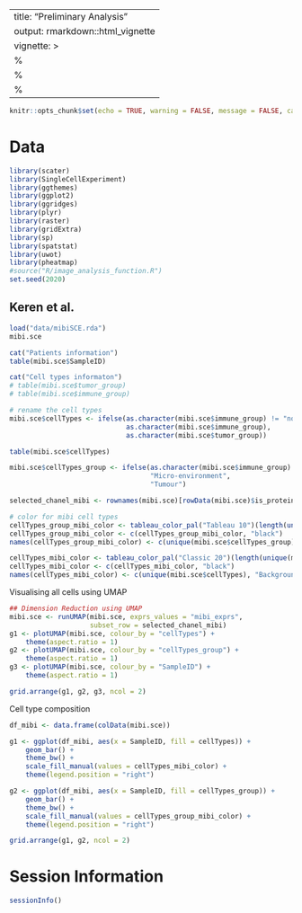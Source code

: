 ---
title: "Preliminary Analysis"
output: rmarkdown::html_vignette
vignette: >
%\VignetteIndexEntry{Preliminary Analysis}
  %\VignetteEngine{knitr::rmarkdown}
  %\VignetteEncoding{UTF-8}
  ---
  
  
  ```r
knitr::opts_chunk$set(echo = TRUE, warning = FALSE, message = FALSE, cache = TRUE, cache.lazy = TRUE)
```


# Data 

```r
library(scater)
library(SingleCellExperiment)
library(ggthemes)
library(ggplot2)
library(ggridges)
library(plyr)
library(raster)
library(gridExtra)
library(sp)
library(spatstat)
library(uwot)
library(pheatmap)
#source("R/image_analysis_function.R")
set.seed(2020)
```


## Keren et al. 


```r
load("data/mibiSCE.rda")
mibi.sce
```


```r
cat("Patients information")
table(mibi.sce$SampleID)

cat("Cell types informaton")
# table(mibi.sce$tumor_group)
# table(mibi.sce$immune_group)

# rename the cell types
mibi.sce$cellTypes <- ifelse(as.character(mibi.sce$immune_group) != "not immune",
                             as.character(mibi.sce$immune_group),
                             as.character(mibi.sce$tumor_group))

table(mibi.sce$cellTypes)

mibi.sce$cellTypes_group <- ifelse(as.character(mibi.sce$immune_group) != "not immune",
                                   "Micro-environment",
                                   "Tumour")

selected_chanel_mibi <- rownames(mibi.sce)[rowData(mibi.sce)$is_protein == 1]

```


```r
# color for mibi cell types
cellTypes_group_mibi_color <- tableau_color_pal("Tableau 10")(length(unique(mibi.sce$cellTypes_group)))
cellTypes_group_mibi_color <- c(cellTypes_group_mibi_color, "black")
names(cellTypes_group_mibi_color) <- c(unique(mibi.sce$cellTypes_group), "Background")

cellTypes_mibi_color <- tableau_color_pal("Classic 20")(length(unique(mibi.sce$cellTypes)))
cellTypes_mibi_color <- c(cellTypes_mibi_color, "black")
names(cellTypes_mibi_color) <- c(unique(mibi.sce$cellTypes), "Background")
```



Visualising all cells using UMAP

```r
## Dimension Reduction using UMAP
mibi.sce <- runUMAP(mibi.sce, exprs_values = "mibi_exprs", 
                    subset_row = selected_chanel_mibi)
g1 <- plotUMAP(mibi.sce, colour_by = "cellTypes") +
    theme(aspect.ratio = 1)
g2 <- plotUMAP(mibi.sce, colour_by = "cellTypes_group") +
    theme(aspect.ratio = 1)
g3 <- plotUMAP(mibi.sce, colour_by = "SampleID") +
    theme(aspect.ratio = 1)

grid.arrange(g1, g2, g3, ncol = 2)
```



Cell type composition 

```r
df_mibi <- data.frame(colData(mibi.sce))

g1 <- ggplot(df_mibi, aes(x = SampleID, fill = cellTypes)) +
    geom_bar() +
    theme_bw() +
    scale_fill_manual(values = cellTypes_mibi_color) +
    theme(legend.position = "right")

g2 <- ggplot(df_mibi, aes(x = SampleID, fill = cellTypes_group)) +
    geom_bar() +
    theme_bw() +
    scale_fill_manual(values = cellTypes_group_mibi_color) +
    theme(legend.position = "right")

grid.arrange(g1, g2, ncol = 2)
```


<!-- ## Jackson et al. -->

<!-- ```{r eval = FALSE} -->
<!-- source("basel_preprocessing.R") -->
<!-- ``` -->

<!-- ```{r} -->
<!-- sc_mat <- readRDS("data/basel_sc_mat.rds") -->
<!-- pg <- readRDS("data/basel_pg.rds") -->
<!-- meta <- readRDS("data/basel_meta.rds") -->
<!-- selected_chanel <- readRDS("data/basel_selected_chanel.rds") -->
<!-- dim(sc_mat) -->


<!-- sc_mat_norm <- apply(sc_mat, 2, scale) -->
<!-- ``` -->


<!-- ```{r eval = FALSE} -->
<!-- umap <- uwot::umap(sc_mat_norm[, selected_chanel]) -->
<!-- saveRDS(umap, file = "data/basel_umap.rds") -->
<!-- ``` -->


<!-- ```{r} -->
<!-- # color for mibi cell types -->

<!-- cellTypes_basel_color <- sort(c(tableau_color_pal("Classic 20")(20), -->
<!--                                 tableau_color_pal("Summer")(5))) -->
<!-- cellTypes_basel_color <- c(cellTypes_basel_color, "black") -->
<!-- names(cellTypes_basel_color) <- c(unique(pg$cluster_name), "Background") -->
<!-- ``` -->


<!-- Visualising all cells using UMAP -->

<!-- ```{r fig.height=8} -->
<!-- basel_umap <- readRDS("data/basel_umap.rds") -->
<!-- library(scattermore) -->

<!-- pg$UMAP1 <- basel_umap[, 1] -->
<!-- pg$UMAP2 <- basel_umap[, 2] -->
<!-- g1 <- ggplot(pg, aes(x = UMAP1, y = UMAP2, color = cluster_name)) +  -->
<!--   geom_scattermore() + -->
<!--   theme_bw() + -->
<!--   theme(aspect.ratio = 1) + -->
<!--   scale_color_manual(values = cellTypes_basel_color) + -->
<!--   labs(color = "Cell Type") -->
<!-- g1 -->

<!-- g2 <- ggplot(pg, aes(x = UMAP1, y = UMAP2, color = cluster_type)) +  -->
<!--   geom_scattermore() + -->
<!--   theme_bw() + -->
<!--   theme(aspect.ratio = 1) + -->
<!--   scale_color_tableau() + -->
<!--   labs(color = "Cell Type") -->
<!-- g2 -->
<!-- ``` -->


<!-- Cell type composition  -->

<!-- ```{r fig.height=8} -->
<!-- df_basel <- data.frame(pg) -->

<!-- g1 <- ggplot(df_basel, aes(x = core, fill = cluster_name)) + -->
<!--   geom_bar() + -->
<!--   theme_bw() + -->
<!--   scale_fill_manual(values = cellTypes_basel_color) + -->
<!--   theme(legend.position = "right", -->
<!--         axis.text.x = element_blank()) -->
<!-- g1 -->

<!-- g2 <- ggplot(df_basel, aes(x = core, fill = cluster_type)) + -->
<!--   geom_bar() + -->
<!--   theme_bw() + -->
<!--   scale_fill_tableau() + -->
<!--   theme(legend.position = "right", -->
<!--         axis.text.x = element_blank()) -->
<!-- g2 -->
<!-- ``` -->



<!-- # Overlapped features between two datasets -->

<!-- ```{r} -->
<!-- # intersect(colnames(sc_mat), rownames(mibi.sce)) -->
<!-- # colnames(sc_mat)[!colnames(sc_mat) %in% rownames(mibi.sce)] -->
<!-- rownames(mibi.sce)[!rownames(mibi.sce) %in% colnames(sc_mat)] -->
<!-- rownames(mibi.sce)[rownames(mibi.sce) == "phospho-S6"] <- "pS6" -->
<!-- rownames(mibi.sce)[rownames(mibi.sce) == "CD31"] <- "vWF" -->
<!-- rownames(mibi.sce)[rownames(mibi.sce) == "Pan-Keratin"] <- "panCK" -->
<!-- common_anti <- intersect(colnames(sc_mat), rownames(mibi.sce)) -->
<!-- cat("Common protein between two datasets") -->
<!-- common_anti -->
<!-- length(common_anti)  -->
<!-- ``` -->

<!-- ```{r} -->
<!-- mibi_exprs <- assay(mibi.sce, "mibi_exprs") -->
<!-- mibi_exprs_common <- mibi_exprs[common_anti, ] -->
<!-- sc_mat_common <- t(sc_mat_norm[, common_anti]) -->
<!-- ``` -->



<!-- ```{r eval = FALSE} -->
<!-- umap_common <- uwot::umap(t(sc_mat_common)) -->
<!-- saveRDS(umap_common, file = "../../sc-targeted-proteomics/output/basel_umap_common.rds") -->

<!-- umap_mibi_common <- uwot::umap(t(mibi_exprs_common)) -->
<!-- saveRDS(umap_mibi_common, file = "../../sc-targeted-proteomics/output/mibi_umap_common.rds") -->
<!-- ``` -->


<!-- ```{r} -->
<!-- basel_umap_common <- readRDS("../../sc-targeted-proteomics/output/basel_umap_common.rds") -->

<!-- pg$UMAP1_common <- basel_umap_common[, 1] -->
<!-- pg$UMAP2_common <- basel_umap_common[, 2] -->
<!-- g1 <- ggplot(pg, aes(x = UMAP1_common, y = UMAP2_common, color = cluster_name)) +  -->
<!--   geom_scattermore() + -->
<!--   theme_bw() + -->
<!--   theme(aspect.ratio = 1) + -->
<!--   scale_color_manual(values = cellTypes_basel_color) + -->
<!--   labs(color = "Cell Type") -->
<!-- g1 -->

<!-- g2 <- ggplot(pg, aes(x = UMAP1_common, y = UMAP2_common, color = cluster_type)) +  -->
<!--   geom_scattermore() + -->
<!--   theme_bw() + -->
<!--   theme(aspect.ratio = 1) + -->
<!--   scale_color_tableau() + -->
<!--   labs(color = "Cell Type") -->

<!-- g2 -->
<!-- ``` -->



<!-- ```{r} -->
<!-- mibi_umap_common <- readRDS("../../sc-targeted-proteomics/output/mibi_umap_common.rds") -->

<!-- df_mibi$UMAP1_common <- mibi_umap_common[, 1] -->
<!-- df_mibi$UMAP2_common <- mibi_umap_common[, 2] -->
<!-- g1 <- ggplot(df_mibi, aes(x = UMAP1_common, y = UMAP2_common, color = cellTypes)) +  -->
<!--   geom_scattermore() + -->
<!--   theme_bw() + -->
<!--   theme(aspect.ratio = 1) + -->
<!--   scale_color_manual(values = cellTypes_mibi_color) + -->
<!--   labs(color = "Cell Type") -->
<!-- g1 -->

<!-- g2 <- ggplot(df_mibi, aes(x = UMAP1_common, y = UMAP2_common, color = cellTypes_group)) +  -->
<!--   geom_scattermore() + -->
<!--   theme_bw() + -->
<!--   theme(aspect.ratio = 1) + -->
<!--   scale_color_tableau() + -->
<!--   labs(color = "Cell Type") -->

<!-- g2 -->
<!-- ``` -->



# Session Information

```r
sessionInfo()
```




